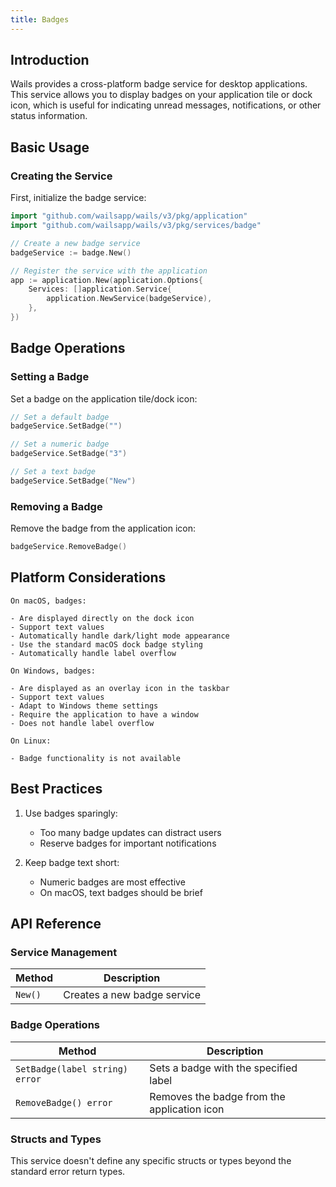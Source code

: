 ```yaml
---
title: Badges
---
```



## Introduction

Wails provides a cross-platform badge service for desktop applications. This service allows you to display badges on your application tile or dock icon, which is useful for indicating unread messages, notifications, or other status information.

## Basic Usage

### Creating the Service

First, initialize the badge service:

```go
import "github.com/wailsapp/wails/v3/pkg/application"
import "github.com/wailsapp/wails/v3/pkg/services/badge"

// Create a new badge service
badgeService := badge.New()

// Register the service with the application
app := application.New(application.Options{
    Services: []application.Service{
        application.NewService(badgeService),
    },
})
```

## Badge Operations

### Setting a Badge

Set a badge on the application tile/dock icon:

```go
// Set a default badge
badgeService.SetBadge("")

// Set a numeric badge
badgeService.SetBadge("3")

// Set a text badge
badgeService.SetBadge("New")
```

### Removing a Badge

Remove the badge from the application icon:

```go
badgeService.RemoveBadge()
```

## Platform Considerations

<Tabs>
  <TabItem label="macOS" icon="fa-brands:apple">
    
    On macOS, badges:
    
    - Are displayed directly on the dock icon
    - Support text values
    - Automatically handle dark/light mode appearance
    - Use the standard macOS dock badge styling
    - Automatically handle label overflow
    
  </TabItem>
  
  <TabItem label="Windows" icon="fa-brands:windows">
    
    On Windows, badges:
    
    - Are displayed as an overlay icon in the taskbar
    - Support text values
    - Adapt to Windows theme settings
    - Require the application to have a window
    - Does not handle label overflow
    
  </TabItem>
  
  <TabItem label="Linux" icon="fa-brands:linux">
    
    On Linux:
    
    - Badge functionality is not available
    
  </TabItem>
</Tabs>

## Best Practices

1. Use badges sparingly:
   - Too many badge updates can distract users
   - Reserve badges for important notifications

2. Keep badge text short:
   - Numeric badges are most effective
   - On macOS, text badges should be brief

## API Reference

### Service Management
| Method                                     | Description                                           |
|--------------------------------------------|-------------------------------------------------------|
| `New()`                                    | Creates a new badge service                           |

### Badge Operations
| Method                                       | Description                                                |
|----------------------------------------------|------------------------------------------------------------|
| `SetBadge(label string) error`               | Sets a badge with the specified label                      |
| `RemoveBadge() error`                        | Removes the badge from the application icon                |

### Structs and Types

This service doesn't define any specific structs or types beyond the standard error return types.
